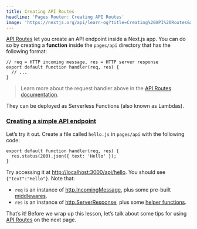 ```yaml
---
title: Creating API Routes
headline: 'Pages Router: Creating API Routes'
image: 'https://nextjs.org/api/learn-og?title=Creating%20API%20Routes&amp;chapter=39'
---
```


[API Routes](/docs/api-routes/introduction) let you create an API endpoint inside a Next.js app. You can do so by creating a **function** inside the `pages/api` directory that has the following format:

```
// req = HTTP incoming message, res = HTTP server response
export default function handler(req, res) {
  // ...
}
```

> Learn more about the request handler above in the [API Routes documentation](/docs/api-routes/introduction).

They can be deployed as Serverless Functions (also known as Lambdas).

### [Creating a simple API endpoint](#creating-a-simple-api-endpoint)

Let’s try it out. Create a file called `hello.js` in `pages/api` with the following code:

```
export default function handler(req, res) {
  res.status(200).json({ text: 'Hello' });
}
```

Try accessing it at [http://localhost:3000/api/hello](http://localhost:3000/api/hello). You should see `{"text":"Hello"}`. Note that:

*   `req` is an instance of [http.IncomingMessage](https://nodejs.org/api/http.html#http_class_http_incomingmessage), plus some pre-built [middlewares](/docs/api-routes/api-middlewares).
*   `res` is an instance of [http.ServerResponse](https://nodejs.org/api/http.html#http_class_http_serverresponse), plus some [helper functions](/docs/api-routes/response-helpers).

That’s it! Before we wrap up this lesson, let’s talk about some tips for using [API Routes](/docs/api-routes/introduction) on the next page.
